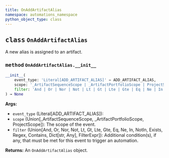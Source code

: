 ```yaml
---
title: OnAddArtifactAlias
namespace: automations_namespace
python_object_type: class
---
```


<Card title="View the source code" href="https://github.com/wandb/wandb/blob/main/wandb/automations/events.py" icon="github"/>



## <kbd>class</kbd> `OnAddArtifactAlias`
A new alias is assigned to an artifact.


### <kbd>method</kbd> `OnAddArtifactAlias.__init__`

```python
__init__(
    event_type: 'Literal[ADD_ARTIFACT_ALIAS]' = ADD_ARTIFACT_ALIAS,
    scope: '_ArtifactSequenceScope | _ArtifactPortfolioScope | ProjectScope',
    filter: 'And | Or | Nor | Not | Lt | Gt | Lte | Gte | Eq | Ne | In | NotIn | Exists | Regex | Contains | dict[str, Any] | FilterExpr' = And([])
) → None
```

**Args:**
 
 - `event_type` (Literal[ADD_ARTIFACT_ALIAS]): 
 - `scope` (Union[_ArtifactSequenceScope, _ArtifactPortfolioScope, ProjectScope]): The scope of the event.
 - `filter` (Union[And, Or, Nor, Not, Lt, Gt, Lte, Gte, Eq, Ne, In, NotIn, Exists, Regex, Contains, Dict[str, Any], FilterExpr]): Additional condition(s), if any, that must be met for this event to trigger an automation.

**Returns:**
 An `OnAddArtifactAlias` object.
